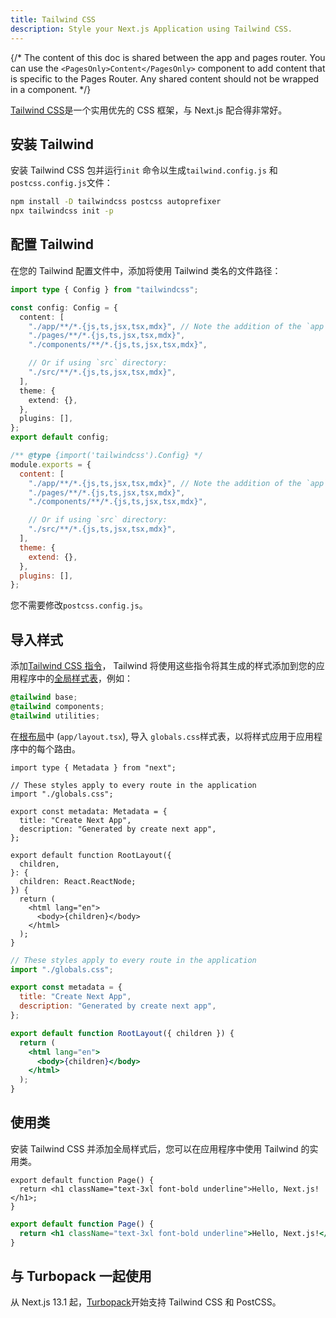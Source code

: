 ```yaml
---
title: Tailwind CSS
description: Style your Next.js Application using Tailwind CSS.
---
```


{/* The content of this doc is shared between the app and pages router. You can use the `<PagesOnly>Content</PagesOnly>` component to add content that is specific to the Pages Router. Any shared content should not be wrapped in a component. */}

[Tailwind CSS](https://tailwindcss.com/)是一个实用优先的 CSS 框架，与 Next.js 配合得非常好。

## 安装 Tailwind

安装 Tailwind CSS 包并运行`init` 命令以生成`tailwind.config.js` 和 `postcss.config.js`文件：

```bash filename="Terminal"
npm install -D tailwindcss postcss autoprefixer
npx tailwindcss init -p
```

## 配置 Tailwind

在您的 Tailwind 配置文件中，添加将使用 Tailwind 类名的文件路径：

```ts filename="tailwind.config.ts" switcher
import type { Config } from "tailwindcss";

const config: Config = {
  content: [
    "./app/**/*.{js,ts,jsx,tsx,mdx}", // Note the addition of the `app` directory.
    "./pages/**/*.{js,ts,jsx,tsx,mdx}",
    "./components/**/*.{js,ts,jsx,tsx,mdx}",

    // Or if using `src` directory:
    "./src/**/*.{js,ts,jsx,tsx,mdx}",
  ],
  theme: {
    extend: {},
  },
  plugins: [],
};
export default config;
```

```js filename="tailwind.config.js" switcher
/** @type {import('tailwindcss').Config} */
module.exports = {
  content: [
    "./app/**/*.{js,ts,jsx,tsx,mdx}", // Note the addition of the `app` directory.
    "./pages/**/*.{js,ts,jsx,tsx,mdx}",
    "./components/**/*.{js,ts,jsx,tsx,mdx}",

    // Or if using `src` directory:
    "./src/**/*.{js,ts,jsx,tsx,mdx}",
  ],
  theme: {
    extend: {},
  },
  plugins: [],
};
```

您不需要修改`postcss.config.js`。

## 导入样式

添加[Tailwind CSS 指令](https://tailwindcss.com/docs/functions-and-directives#directives)， Tailwind 将使用这些指令将其生成的样式添加到您的应用程序中的[全局样式表](/docs/content/app/building-your-application/styling/css#global-styles)，例如：

```css filename="app/globals.css"
@tailwind base;
@tailwind components;
@tailwind utilities;
```

在[根布局](/docs/content/app/building-your-application/routing/layouts-and-templates#root-layout-required)中 (`app/layout.tsx`), 导入 `globals.css`样式表，以将样式应用于应用程序中的每个路由。

```tsx filename="app/layout.tsx" switcher
import type { Metadata } from "next";

// These styles apply to every route in the application
import "./globals.css";

export const metadata: Metadata = {
  title: "Create Next App",
  description: "Generated by create next app",
};

export default function RootLayout({
  children,
}: {
  children: React.ReactNode;
}) {
  return (
    <html lang="en">
      <body>{children}</body>
    </html>
  );
}
```

```jsx filename="app/layout.js" switcher
// These styles apply to every route in the application
import "./globals.css";

export const metadata = {
  title: "Create Next App",
  description: "Generated by create next app",
};

export default function RootLayout({ children }) {
  return (
    <html lang="en">
      <body>{children}</body>
    </html>
  );
}
```

## 使用类

安装 Tailwind CSS 并添加全局样式后，您可以在应用程序中使用 Tailwind 的实用类。

```tsx filename="app/page.tsx" switcher
export default function Page() {
  return <h1 className="text-3xl font-bold underline">Hello, Next.js!</h1>;
}
```

```jsx filename="app/page.js" switcher
export default function Page() {
  return <h1 className="text-3xl font-bold underline">Hello, Next.js!</h1>;
}
```

## 与 Turbopack 一起使用

从 Next.js 13.1 起，[Turbopack](https://turbo.build/pack/docs/features/css#tailwind-css)开始支持 Tailwind CSS 和 PostCSS。

